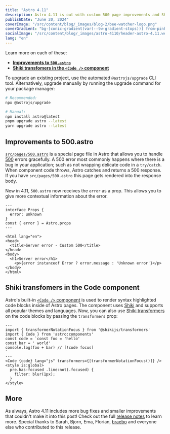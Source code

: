 ```yaml
---
title: "Astro 4.11"
description: Astro 4.11 is out with custom 500 page improvements and Shiki transformers in the Code component.
publishDate: "June 20, 2024"
coverImage: "/src/content/blog/_images/blog-2/bee-watcher-logo.png"
coverGradient: "bg-[conic-gradient(var(--tw-gradient-stops))] from-pink-500 via-red-500 to-yellow-500"
socialImage: "/src/content/blog/_images/astro-4110/header-astro-4.11.webp"
lang: "en"
---
```


Learn more on each of these:

- [**Improvements to `500.astro`**](#improvements-to-500astro)
- [**Shiki transfomers in the `<Code />` component**](#shiki-transfomers-in-the-code-component)

To upgrade an existing project, use the automated `@astrojs/upgrade` CLI tool. Alternatively, upgrade manually by running the upgrade command for your package manager:

```sh
# Recommended:
npx @astrojs/upgrade

# Manual:
npm install astro@latest
pnpm upgrade astro --latest
yarn upgrade astro --latest
```

## Improvements to 500.astro

[`src/pages/500.astro`](https://docs.astro.build/en/basics/astro-pages/#custom-500-error-page) is a special page file in Astro that allows you to handle [500](https://developer.mozilla.org/en-US/docs/Web/HTTP/Status/500) errors gracefully. A 500 error most commonly happens where there is a bug in your application; such as not wrapping delicate code in a `try/catch`. When component code throws, Astro catches and returns a 500 response. If you have `src/pages/500.astro` this page gets rendered into the response body.

New in 4.11, `500.astro` now receives the `error` as a prop. This allows you to give more contextual information about the error.

```astro
---
interface Props {
  error: unknown
}
const { error } = Astro.props
---

<html lang="en">
<head>
  <title>Server error - Custom 500</title>
</head>
<body>
  <h1>Server error</h1>
	<p>{error instanceof Error ? error.message : 'Unknown error'}</p>
</body>
</html>
```

## Shiki transfomers in the Code component

Astro's built-in [`<Code />` component](https://docs.astro.build/en/reference/api-reference/#code-) is used to render syntax highlighted code blocks inside of Astro pages. The component uses [Shiki](https://shiki.style/) and supports all popular themes and languages. Now, you can also use [Shiki transformers](https://shiki.style/packages/transformers#shikijs-transformers) on the code blocks by passing the `transformers` prop:

```astro
---
import { transformerNotationFocus } from '@shikijs/transformers'
import { Code } from 'astro:components'
const code = `const foo = 'hello'
const bar = ' world'
console.log(foo + bar) // [!code focus]
`
---
<Code {code} lang="js" transformers={[transformerNotationFocus()]} />
<style is:global>
  pre.has-focused .line:not(.focused) {
    filter: blur(1px);
  }
</style>
```

## More

As always, Astro 4.11 includes more bug fixes and smaller improvements that couldn't make it into this post! Check out the full [release notes](https://github.com/withastro/astro/blob/refs/heads/main/packages/astro/CHANGELOG.md#4110) to learn more. Special thanks to Sarah, Bjorn, Ema, Florian, [braebo](https://github.com/braebo) and everyone else who contributed to this release.
